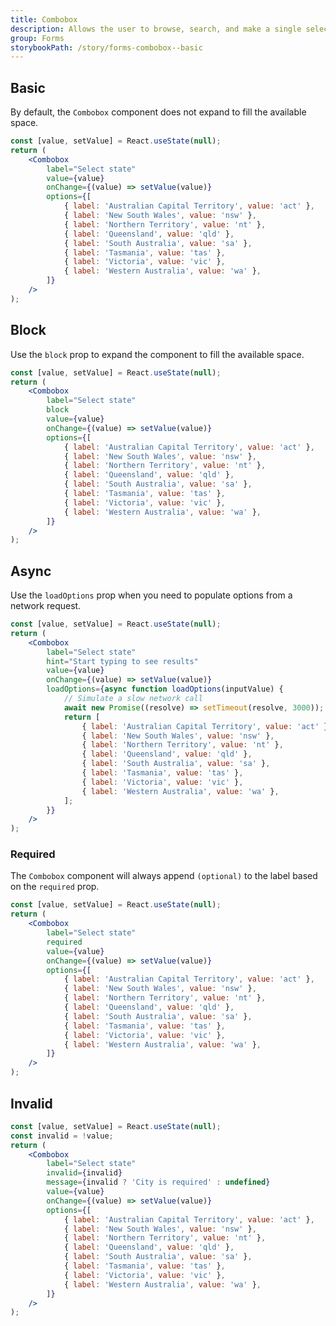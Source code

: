 ```yaml
---
title: Combobox
description: Allows the user to browse, search, and make a single selection from a large list of values.
group: Forms
storybookPath: /story/forms-combobox--basic
---
```


## Basic

By default, the `Combobox` component does not expand to fill the available space.

```jsx live
const [value, setValue] = React.useState(null);
return (
	<Combobox
		label="Select state"
		value={value}
		onChange={(value) => setValue(value)}
		options={[
			{ label: 'Australian Capital Territory', value: 'act' },
			{ label: 'New South Wales', value: 'nsw' },
			{ label: 'Northern Territory', value: 'nt' },
			{ label: 'Queensland', value: 'qld' },
			{ label: 'South Australia', value: 'sa' },
			{ label: 'Tasmania', value: 'tas' },
			{ label: 'Victoria', value: 'vic' },
			{ label: 'Western Australia', value: 'wa' },
		]}
	/>
);
```

## Block

Use the `block` prop to expand the component to fill the available space.

```jsx live
const [value, setValue] = React.useState(null);
return (
	<Combobox
		label="Select state"
		block
		value={value}
		onChange={(value) => setValue(value)}
		options={[
			{ label: 'Australian Capital Territory', value: 'act' },
			{ label: 'New South Wales', value: 'nsw' },
			{ label: 'Northern Territory', value: 'nt' },
			{ label: 'Queensland', value: 'qld' },
			{ label: 'South Australia', value: 'sa' },
			{ label: 'Tasmania', value: 'tas' },
			{ label: 'Victoria', value: 'vic' },
			{ label: 'Western Australia', value: 'wa' },
		]}
	/>
);
```

## Async

Use the `loadOptions` prop when you need to populate options from a network request.

```jsx live
const [value, setValue] = React.useState(null);
return (
	<Combobox
		label="Select state"
		hint="Start typing to see results"
		value={value}
		onChange={(value) => setValue(value)}
		loadOptions={async function loadOptions(inputValue) {
			// Simulate a slow network call
			await new Promise((resolve) => setTimeout(resolve, 3000));
			return [
				{ label: 'Australian Capital Territory', value: 'act' },
				{ label: 'New South Wales', value: 'nsw' },
				{ label: 'Northern Territory', value: 'nt' },
				{ label: 'Queensland', value: 'qld' },
				{ label: 'South Australia', value: 'sa' },
				{ label: 'Tasmania', value: 'tas' },
				{ label: 'Victoria', value: 'vic' },
				{ label: 'Western Australia', value: 'wa' },
			];
		}}
	/>
);
```

### Required

The `Combobox` component will always append `(optional)` to the label based on the `required` prop.

```jsx live
const [value, setValue] = React.useState(null);
return (
	<Combobox
		label="Select state"
		required
		value={value}
		onChange={(value) => setValue(value)}
		options={[
			{ label: 'Australian Capital Territory', value: 'act' },
			{ label: 'New South Wales', value: 'nsw' },
			{ label: 'Northern Territory', value: 'nt' },
			{ label: 'Queensland', value: 'qld' },
			{ label: 'South Australia', value: 'sa' },
			{ label: 'Tasmania', value: 'tas' },
			{ label: 'Victoria', value: 'vic' },
			{ label: 'Western Australia', value: 'wa' },
		]}
	/>
);
```

## Invalid

```jsx live
const [value, setValue] = React.useState(null);
const invalid = !value;
return (
	<Combobox
		label="Select state"
		invalid={invalid}
		message={invalid ? 'City is required' : undefined}
		value={value}
		onChange={(value) => setValue(value)}
		options={[
			{ label: 'Australian Capital Territory', value: 'act' },
			{ label: 'New South Wales', value: 'nsw' },
			{ label: 'Northern Territory', value: 'nt' },
			{ label: 'Queensland', value: 'qld' },
			{ label: 'South Australia', value: 'sa' },
			{ label: 'Tasmania', value: 'tas' },
			{ label: 'Victoria', value: 'vic' },
			{ label: 'Western Australia', value: 'wa' },
		]}
	/>
);
```
